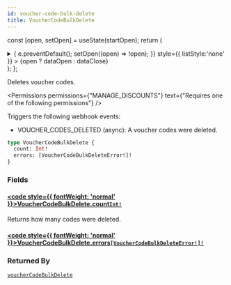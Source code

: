 ```yaml
---
id: voucher-code-bulk-delete
title: VoucherCodeBulkDelete
---
```






const [open, setOpen] = useState(startOpen);
return (
<details {...(open ? { open: true } : {})} className="details" style={{ border:'none', boxShadow:'none', background:'var(--ifm-background-color)' }}>
<summary
onClick={(e) => {
e.preventDefault();
setOpen((open) => !open);
}}
style={{ listStyle:'none' }} >
{open ? dataOpen : dataClose}
</summary>
{open && children}
</details>
);
};

Deletes voucher codes.


<Badge text="Added in Saleor 3.18" class="badge badge--secondary margin-bottom--sm" />



<Permissions permissions={"MANAGE_DISCOUNTS"} text={"Requires one of the following permissions"} />


Triggers the following webhook events:

- VOUCHER_CODES_DELETED (async): A voucher codes were deleted.

```graphql
type VoucherCodeBulkDelete {
  count: Int!
  errors: [VoucherCodeBulkDeleteError!]!
}
```

### Fields

#### [<code style={{ fontWeight: 'normal' }}>VoucherCodeBulkDelete.<b>count</b></code>](#)<Bullet />[`Int!`](../../../api-reference/miscellaneous/scalars/int.mdx) <Badge class="badge badge--secondary" text="non-null"/> <Badge class="badge badge--secondary" text="scalar"/> <Badge class="badge badge--secondary" text="miscellaneous"/>

Returns how many codes were deleted.

#### [<code style={{ fontWeight: 'normal' }}>VoucherCodeBulkDelete.<b>errors</b></code>](#)<Bullet />[`[VoucherCodeBulkDeleteError!]!`](../../../api-reference/discounts/objects/voucher-code-bulk-delete-error.mdx) <Badge class="badge badge--secondary" text="non-null"/> <Badge class="badge badge--secondary" text="object"/> <Badge class="badge badge--secondary" text="discounts"/>

### Returned By

[`voucherCodeBulkDelete`](../../../api-reference/discounts/mutations/voucher-code-bulk-delete.mdx) <Badge class="badge badge--secondary" text="mutation"/>


